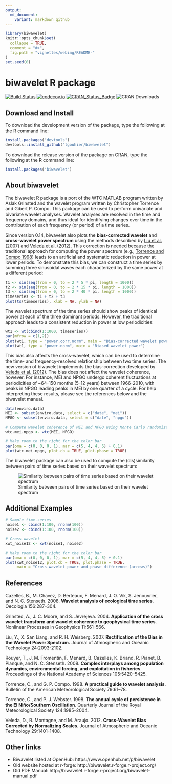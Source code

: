 ```yaml
---
output:
  md_document:
    variant: markdown_github
---
```

<!-- README.md is generated from README.Rmd. Please edit that file -->
```r
library(biwavelet)
knitr::opts_chunk$set(
  collapse = TRUE,
  comment = "#>",
  fig.path = "vignettes/webimg/README-"
)
set.seed(0)
```

# biwavelet R package

[![Build Status](https://travis-ci.org/tgouhier/biwavelet.svg)](https://travis-ci.org/tgouhier/biwavelet)
[![codecov.io](https://codecov.io/github/tgouhier/biwavelet/coverage.svg?branch=master)](https://codecov.io/github/tgouhier/biwavelet?branch=master)
[![CRAN_Status_Badge](http://www.r-pkg.org/badges/version/biwavelet)](http://cran.r-project.org/package=biwavelet)
![CRAN Downloads](http://cranlogs.r-pkg.org/badges/biwavelet)

## Download and Install

To download the development version of the package, type the following at the R command line:
```r
install.packages("devtools")
devtools::install_github("tgouhier/biwavelet")
```

To download the release version of the package on CRAN, type the following at the R command line:
```r
install.packages("biwavelet")
```

## About biwavelet

The biwavelet R package is a port of the WTC MATLAB program written by Aslak 
Grinsted and the wavelet program written by Christopher Torrence and Gibert P.
Compo. This package can be used to perform univariate and bivariate wavelet 
analyses. Wavelet analyses are resolved in the time and frequency domains, and
thus ideal for identifying changes over time in the contribution of each
frequency (or period) of a time series.

Since version 0.14, biwavelet also plots the **bias-corrected wavelet** and
**cross-wavelet power spectrum** using the methods described by [Liu et al.
(2007)](#Liu2007) and [Veleda et al. (2012)](#Veleda2012). This correction is
needed because the traditional approach for computing the power spectrum (e.g.,
[Torrence and Compo 1998](#TorrenceCompo1998)) leads to an artificial and
systematic reduction in power at lower periods. To demonstrate this bias, we can
construct a time series by summing three sinusoidal waves each characterized by
the same power at a different period:

```r
t1 <- sin(seq(from = 0, to = 2 * 5 * pi, length = 1000))
t2 <- sin(seq(from = 0, to = 2 * 15 * pi, length = 1000))
t3 <- sin(seq(from = 0, to = 2 * 40 * pi, length = 1000))
timeseries <- t1 + t2 + t3
plot(ts(timeseries), xlab = NA, ylab = NA)
```

The wavelet spectrum of the time series should show peaks of identical power at each of the three
dominant periods. However, the traditional approach leads to a consistent reduction in power at low
periodicities:

```r
wt1 <- wt(cbind(1:1000, timeseries))
par(mfrow = c(1,2))
plot(wt1, type = "power.corr.norm", main = "Bias-corrected wavelet power")
plot(wt1, type = "power.norm", main = "Biased wavelet power")
```

This bias also affects the cross-wavelet, which can be used to determine the
time- and frequency-resolved relationship between two time series. The new
version of biwavelet implements the bias-correction developed by [Veleda et al.
(2012)](#Veleda2012). The bias does not affect the wavelet coherence, however. 
For instance, MEI and NPGO undergo coherent fluctuations at periodicities of
~64-150 months (5-12 years) between 1966-2010, with peaks in NPGO leading peaks
in MEI by one quarter of a cycle. For help interpreting these results, please
see the references below and the biwavelet manual.

```r
data(enviro.data)
MEI <- subset(enviro.data, select = c("date", "mei"))
NPGO <- subset(enviro.data, select = c("date", "npgo"))

# Compute wavelet coherence of MEI and NPGO using Monte Carlo randomization
wtc.mei.npgo <- wtc(MEI, NPGO)
```

```r
# Make room to the right for the color bar
par(oma = c(0, 0, 0, 1), mar = c(5, 4, 4, 5) + 0.1)
plot(wtc.mei.npgo, plot.cb = TRUE, plot.phase = TRUE)
```

<!-- Original image: ![MEI and NPGO wavelet coherence](vignettes/webimg/wtc.png) -->

The biwavelet package can also be used to compute the (dis)similarity between
pairs of time series based on their wavelet spectrum:

![Similarity between pairs of time series based on their wavelet
spectrum](vignettes/webimg/wclust.png)

## Additional Examples

```r
# Sample time-series
noise1 <- cbind(1:100, rnorm(100))
noise2 <- cbind(1:100, rnorm(100))

# Cross-wavelet
xwt_noise12 <- xwt(noise1, noise2)

# Make room to the right for the color bar
par(oma = c(0, 0, 0, 1), mar = c(5, 4, 4, 5) + 0.1)
plot(xwt_noise12, plot.cb = TRUE, plot.phase = TRUE,
     main = "Cross wavelet power and phase difference (arrows)")
```

## References

<a id="Cazelles2008"/>
Cazelles, B., M. Chavez, D. Berteaux, F. Menard, J. O. Vik, S. Jenouvrier, and N. C. Stenseth. 2008.
**Wavelet analysis of ecological time series**.
Oecologia 156:287–304.

<a id="Grinsted2004"/>
Grinsted, A., J. C. Moore, and S. Jevrejeva. 2004.
**Application of the cross wavelet transform and wavelet coherence to geophysical time series**.
Nonlinear Processes in Geophysics 11:561–566.

<a id="Liu2007"/>
Liu, Y., X. San Liang, and R. H. Weisberg. 2007.
**Rectification of the Bias in the Wavelet Power Spectrum.**
Journal of Atmospheric and Oceanic Technology 24:2093-2102.

<a id="Rouyer2008"/>
Rouyer, T., J. M. Fromentin, F. Menard, B. Cazelles, K. Briand, R. Pianet, B. Planque, and N. C. Stenseth. 2008.
**Complex interplays among population dynamics, environmental forcing, and exploitation in fisheries**.
Proceedings of the National Academy of Sciences 105:5420–5425.

<a id="TorrenceCompo1998"/>
Torrence, C., and G. P. Compo. 1998.
**A practical guide to wavelet analysis**.
Bulletin of the American Meteorological Society 79:61–78.

<a id="TorrenceWebster1998"/>
Torrence, C., and P. J. Webster. 1998.
**The annual cycle of persistence in the El Niño/Southern Oscillation**.
Quarterly Journal of the Royal Meteorological Society 124:1985–2004.

<a id="Veleda2012"/>
Veleda, D., R. Montagne, and M. Araujo. 2012.
**Cross-Wavelet Bias Corrected by Normalizing Scales**.
Journal of Atmospheric and Oceanic Technology 29:1401-1408.

## Other links
- Biwavelet listed at OpenHub: https://www.openhub.net/p/biwavelet
- Old website hosted at r-forge: http://biwavelet.r-forge.r-project.org/
- Old PDF Manual: http://biwavelet.r-forge.r-project.org/biwavelet-manual.pdf
